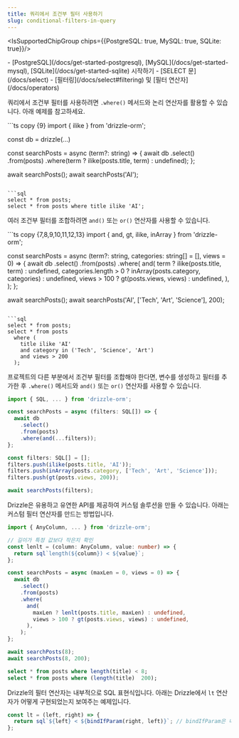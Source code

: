 ```yaml
---
title: 쿼리에서 조건부 필터 사용하기
slug: conditional-filters-in-query
---
```


<IsSupportedChipGroup chips={{PostgreSQL: true, MySQL: true, SQLite: true}}/>

<Prerequisites>
- [PostgreSQL](/docs/get-started-postgresql), [MySQL](/docs/get-started-mysql), [SQLite](/docs/get-started-sqlite) 시작하기
- [SELECT 문](/docs/select)
- [필터링](/docs/select#filtering) 및 [필터 연산자](/docs/operators)
</Prerequisites>

쿼리에서 조건부 필터를 사용하려면 `.where()` 메서드와 논리 연산자를 활용할 수 있습니다. 아래 예제를 참고하세요.

<Section>
```ts copy {9}
import { ilike } from 'drizzle-orm';

const db = drizzle(...)

const searchPosts = async (term?: string) => {
  await db
    .select()
    .from(posts)
    .where(term ? ilike(posts.title, term) : undefined);
};

await searchPosts();
await searchPosts('AI');
```

```sql
select * from posts;
select * from posts where title ilike 'AI';
```
</Section>

여러 조건부 필터를 조합하려면 `and()` 또는 `or()` 연산자를 사용할 수 있습니다.

<Section>
```ts copy {7,8,9,10,11,12,13}
import { and, gt, ilike, inArray } from 'drizzle-orm';

const searchPosts = async (term?: string, categories: string[] = [], views = 0) => {
  await db
    .select()
    .from(posts)
    .where(
      and(
        term ? ilike(posts.title, term) : undefined,
        categories.length > 0 ? inArray(posts.category, categories) : undefined,
        views > 100 ? gt(posts.views, views) : undefined,
      ),
    );
};

await searchPosts();
await searchPosts('AI', ['Tech', 'Art', 'Science'], 200);
```

```sql
select * from posts;
select * from posts
  where (
    title ilike 'AI'
    and category in ('Tech', 'Science', 'Art')
    and views > 200
  );
```
</Section>

프로젝트의 다른 부분에서 조건부 필터를 조합해야 한다면, 변수를 생성하고 필터를 추가한 후 `.where()` 메서드와 `and()` 또는 `or()` 연산자를 사용할 수 있습니다.

```ts copy {7,10}
import { SQL, ... } from 'drizzle-orm';

const searchPosts = async (filters: SQL[]) => {
  await db
    .select()
    .from(posts)
    .where(and(...filters));
};

const filters: SQL[] = [];
filters.push(ilike(posts.title, 'AI'));
filters.push(inArray(posts.category, ['Tech', 'Art', 'Science']));
filters.push(gt(posts.views, 200));

await searchPosts(filters);
```

Drizzle은 유용하고 유연한 API를 제공하여 커스텀 솔루션을 만들 수 있습니다. 아래는 커스텀 필터 연산자를 만드는 방법입니다.

<Section>

```ts copy {5,14}
import { AnyColumn, ... } from 'drizzle-orm';

// 길이가 특정 값보다 작은지 확인
const lenlt = (column: AnyColumn, value: number) => {
  return sql`length(${column}) < ${value}`;
};

const searchPosts = async (maxLen = 0, views = 0) => {
  await db
    .select()
    .from(posts)
    .where(
      and(
        maxLen ? lenlt(posts.title, maxLen) : undefined,
        views > 100 ? gt(posts.views, views) : undefined,
      ),
    );
};

await searchPosts(8);
await searchPosts(8, 200);
```

```sql
select * from posts where length(title) < 8;
select * from posts where (length(title)  200);
```
</Section>

Drizzle의 필터 연산자는 내부적으로 SQL 표현식입니다. 아래는 Drizzle에서 `lt` 연산자가 어떻게 구현되었는지 보여주는 예제입니다.

```js
const lt = (left, right) => {
  return sql`${left} < ${bindIfParam(right, left)}`; // bindIfParam은 내부 매직 함수
};
```


